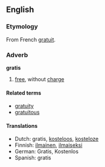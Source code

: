 ==English==
===Etymology===
From French [[gratuit]].

===Adverb===
'''gratis'''

# [[free]], without [[charge]]

====Related terms====
*[[gratuity]]
*[[gratuitous]]

====Translations====
*Dutch: gratis, [[kosteloos]], [[kosteloze]]
*Finnish: [[ilmainen]], [[ilmaiseksi]]
*German: Gratis, Kostenlos
*Spanish: gratis